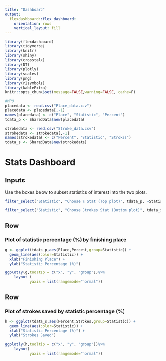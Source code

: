 ```yaml
---
title: "Dashboard"
output: 
  flexdashboard::flex_dashboard:
    orientation: rows
    vertical_layout: fill
---
```


```r
library(flexdashboard)
library(tidyverse)
library(knitr)
library(shiny)
library(crosstalk)
library(DT)
library(plotly)
library(scales)
library(png)
library(r2symbols)
library(kableExtra)
knitr::opts_chunk$set(message=FALSE,warning=FALSE, cache=F)

#MPO
placedata <- read.csv("Place_data.csv")
placedata <- placedata[,-1]
names(placedata) <- c("Place", "Statistic", "Percent")
tdata_p <- SharedData$new(placedata)

strokedata <- read.csv("Stroke_data.csv")
strokedata <- strokedata[,-1]
names(strokedata) <- c("Percent", "Statistic", "Strokes")
tdata_s <- SharedData$new(strokedata)
```


Stats Dashboard
======================================================================= 

Inputs {.sidebar}
-----------------------------------------------------------------------

Use the boxes below to subset statistics of interest into the two plots.

```r
filter_select("Statistic", "Choose % Stat (Top plot)", tdata_p, ~Statistic)
```

```r
filter_select("Statistic", "Choose Strokes Stat (Bottom plot)", tdata_s, ~Statistic)
```

Row
-----------------------------------------------------------------------

### Plot of statistic percentage (%) by finishing place

```r
g <- ggplot(tdata_p,aes(Place,Percent,group=Statistic)) + 
  geom_line(aes(color=Statistic)) +
  xlab("Finishing Place") +
  ylab("Statistic Percentage (%)")

ggplotly(g,tooltip = c("x", "y", "group"))%>%
    layout (
           yaxis = list(rangemode="normal"))
```

Row
-----------------------------------------------------------------------

### Plot of strokes saved by statistic percentage (%)

```r
h <- ggplot(tdata_s,aes(Percent,Strokes,group=Statistic)) + 
  geom_line(aes(color=Statistic)) +
  xlab("Statistic Percentage (%)") +
  ylab("Strokes Saved")

ggplotly(h,tooltip = c("x", "y", "group"))%>%
    layout(
           yaxis = list(rangemode="normal"))
```

